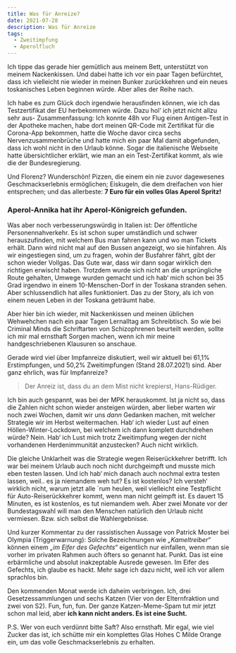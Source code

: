 ```yaml
---
title: Was für Anreize?
date: 2021-07-28
description: Was für Anreize
tags:
  - Zweitimpfung
  - Aperolfluch
---
```


Ich tippe das gerade hier gemütlich aus meinem Bett, unterstützt von meinem Nackenkissen. Und dabei hatte ich vor ein paar Tagen befürchtet, dass ich vielleicht 
nie wieder in meinen Bunker zurückkehren und ein neues toskanisches Leben beginnen würde. Aber alles der Reihe nach. 

Ich habe es zum Glück doch irgendwie herausfinden können, wie ich das Testzertifikat der EU herbekommen würde. Dazu hol‘ ich jetzt nicht allzu sehr aus- 
Zusammenfassung: Ich konnte 48h vor Flug einen Antigen-Test in der Apotheke machen, habe dort meinen QR-Code mit Zertifikat für die Corona-App bekommen, hatte die 
Woche davor circa sechs Nervenzusammenbrüche und hatte mich ein paar Mal damit abgefunden, dass ich wohl nicht in den Urlaub könne. Sogar die italienische Webseite 
hatte übersichtlicher erklärt, wie man an ein Test-Zertifikat kommt, als wie die der Bundesregierung.

Und Florenz? Wunderschön! Pizzen, die einem ein nie zuvor dagewesenes Geschmackserlebnis ermöglichen; Eiskugeln, die dem dreifachen von hier entsprechen; und das 
allerbeste: **7 Euro für ein volles Glas Aperol Spritz!**

### Aperol-Annika hat ihr Aperol-Königreich gefunden. 

Was aber noch verbesserungswürdig in Italien ist: Der öffentliche Personennahverkehr. Es ist schon super umständlich und schwer herauszufinden, mit welchem Bus man 
fahren kann und wo man Tickets erhält. Dann wird nicht mal auf den Bussen angezeigt, wo sie hinfahren. Als wir eingestiegen sind, um zu fragen, wohin der Busfahrer fährt, 
gibt der schon wieder Vollgas. Das Gute war, dass wir dann sogar wirklich den richtigen erwischt haben. Trotzdem wurde sich nicht an die ursprüngliche Route gehalten, 
Umwege wurden gemacht und ich hab‘ mich schon bei 35 Grad irgendwo in einem 10-Menschen-Dorf in der Toskana stranden sehen. Aber schlussendlich hat alles funktioniert. 
Das zu der Story, als ich von einem neuen Leben in der Toskana geträumt habe. 

Aber hier bin ich wieder, mit Nackenkissen und meinen üblichen Wehwehchen nach ein paar Tagen Lernalltag am Schreibtisch. So wie bei Criminal Minds die Schriftarten von 
Schizophrenen beurteilt werden, sollte ich mir mal ernsthaft Sorgen machen, wenn ich mir meine handgeschriebenen Klausuren so anschaue. 

Gerade wird viel über Impfanreize diskutiert, weil wir aktuell bei 61,1% Erstimpfungen, und 50,2% Zweitimpfungen (Stand 28.07.2021) sind. Aber ganz ehrlich, was für 
Impfanreize? 

> Der Anreiz ist, dass du an dem Mist nicht krepierst, Hans-Rüdiger.

Ich bin auch gespannt, was bei der MPK herauskommt. Ist ja nicht so, dass die Zahlen nicht schon wieder ansteigen würden, aber lieber warten wir noch zwei Wochen, damit wir 
uns _dann_ Gedanken machen, mit welcher Strategie wir im Herbst weitermachen. Hab‘ ich wieder Lust auf einen Höllen-Winter-Lockdown, bei welchem ich dann komplett 
durchdrehen würde? Nein. Hab‘ ich Lust mich trotz Zweitimpfung wegen der nicht vorhandenen Herdenimmunität anzustecken? Auch nicht wirklich. 

Die gleiche Unklarheit was die Strategie wegen Reiserückkehrer betrifft. Ich war bei meinem Urlaub auch noch nicht durchgeimpft und musste mich eben testen lassen. Und 
ich hab‘ mich danach auch nochmal extra testen lassen, weil.. es ja niemandem weh tut? Es ist kostenlos? Ich versteh‘ wirklich nicht, warum jetzt alle ´rum heulen, weil 
vielleicht eine Testpflicht für Auto-Reiserückkehrer kommt, wenn man nicht geimpft ist. Es dauert 15 Minuten, es ist kostenlos, es tut niemandem weh. Aber zwei Monate 
vor der Bundestagswahl will man den Menschen natürlich den Urlaub nicht vermiesen. Bzw. sich selbst die Wahlergebnisse.

Und kurzer Kommentar zu der rassistischen Aussage von Patrick Moster bei Olympia (Triggerwarnung): Solche Bezeichnungen wie _„Kameltreiber“_ können einem _„im Eifer des Gefechts“_ 
eigentlich nur einfallen, wenn man sie vorher im privaten Rahmen auch öfters so genannt hat. Punkt. Das ist eine erbärmliche und absolut inakzeptable Ausrede gewesen. Im Eifer des 
Gefechts, ich glaube es hackt. Mehr sage ich dazu nicht, weil ich vor allem sprachlos bin.

Den kommenden Monat werde ich daheim verbringen. Ich, drei Gesetzessammlungen und sechs Katzen (Vier von der Elternfraktion und zwei von S2). Fun, fun, fun. Der ganze 
Katzen-Meme-Spam tut mir jetzt schon mal leid, aber **ich kann nicht anders. Es ist eine Sucht.** 

P.S. Wer von euch verdünnt bitte Saft? Also ernsthaft. Mir egal, wie viel Zucker das ist, ich schütte mir ein komplettes Glas Hohes C Milde Orange ein, um das volle 
Geschmackserlebnis zu erhalten.  
